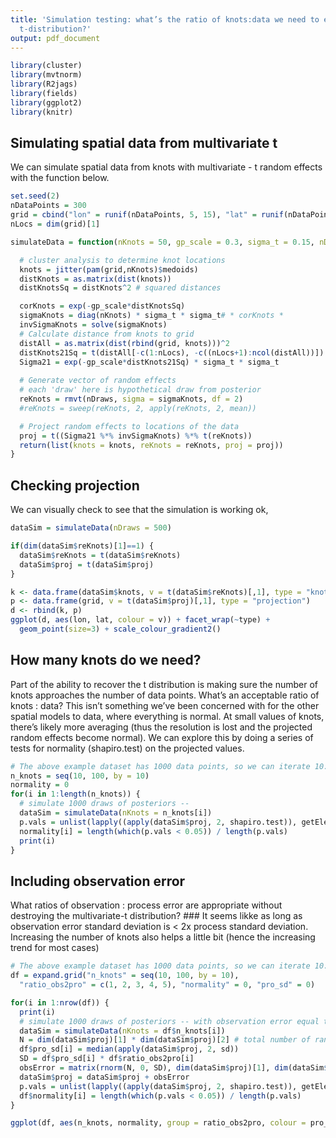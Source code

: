```yaml
---
title: 'Simulation testing: what’s the ratio of knots:data we need to estimate the
  t-distribution?'
output: pdf_document
---
```


```r
library(cluster)
library(mvtnorm)
library(R2jags)
library(fields)
library(ggplot2)
library(knitr)
```

## Simulating spatial data from multivariate t

We can simulate spatial data from knots with multivariate - t random effects with the function below. 

```r
set.seed(2)
nDataPoints = 300
grid = cbind("lon" = runif(nDataPoints, 5, 15), "lat" = runif(nDataPoints, 5, 15))
nLocs = dim(grid)[1]

simulateData = function(nKnots = 50, gp_scale = 0.3, sigma_t = 0.15, nDraws = 1000) {

  # cluster analysis to determine knot locations
  knots = jitter(pam(grid,nKnots)$medoids)
  distKnots = as.matrix(dist(knots))
  distKnotsSq = distKnots^2 # squared distances

  corKnots = exp(-gp_scale*distKnotsSq)
  sigmaKnots = diag(nKnots) * sigma_t * sigma_t# * corKnots * 
  invSigmaKnots = solve(sigmaKnots)
  # Calculate distance from knots to grid
  distAll = as.matrix(dist(rbind(grid, knots)))^2
  distKnots21Sq = t(distAll[-c(1:nLocs), -c((nLocs+1):ncol(distAll))])
  Sigma21 = exp(-gp_scale*distKnots21Sq) * sigma_t * sigma_t
  
  # Generate vector of random effects
  # each 'draw' here is hypothetical draw from posterior
  reKnots = rmvt(nDraws, sigma = sigmaKnots, df = 2)
  #reKnots = sweep(reKnots, 2, apply(reKnots, 2, mean))

  # Project random effects to locations of the data
  proj = t((Sigma21 %*% invSigmaKnots) %*% t(reKnots))
  return(list(knots = knots, reKnots = reKnots, proj = proj))
}
```

## Checking projection

We can visually check to see that the simulation is working ok,  
```r
dataSim = simulateData(nDraws = 500)

if(dim(dataSim$reKnots)[1]==1) {
  dataSim$reKnots = t(dataSim$reKnots)
  dataSim$proj = t(dataSim$proj)
}

k <- data.frame(dataSim$knots, v = t(dataSim$reKnots)[,1], type = "knots")
p <- data.frame(grid, v = t(dataSim$proj)[,1], type = "projection")
d <- rbind(k, p)
ggplot(d, aes(lon, lat, colour = v)) + facet_wrap(~type) +
  geom_point(size=3) + scale_colour_gradient2()
```

## How many knots do we need? 

Part of the ability to recover the t distribution is making sure the number of knots approaches the number of data points. What's an acceptable ratio of knots : data? This isn't something we've been concerned with for the other spatial models to data, where everything is normal. At small values of knots, there's likely more averaging (thus the resolution is lost and the projected random effects become normal). We can explore this by doing a series of tests for normality (shapiro.test) on the projected values. 

```r

# The above example dataset has 1000 data points, so we can iterate 10:100 knots
n_knots = seq(10, 100, by = 10)
normality = 0
for(i in 1:length(n_knots)) {
  # simulate 1000 draws of posteriors -- 
  dataSim = simulateData(nKnots = n_knots[i])
  p.vals = unlist(lapply((apply(dataSim$proj, 2, shapiro.test)), getElement, "p.value"))
  normality[i] = length(which(p.vals < 0.05)) / length(p.vals)
  print(i)
}

```

## Including observation error

What ratios of observation : process error are appropriate without destroying the multivariate-t distribution? 
### It seems likke as long as observation error standard deviation is < 2x process standard deviation. Increasing the number of knots also helps a little bit (hence the increasing trend for most cases)

```r

# The above example dataset has 1000 data points, so we can iterate 10:100 knots
df = expand.grid("n_knots" = seq(10, 100, by = 10), 
  "ratio_obs2pro" = c(1, 2, 3, 4, 5), "normality" = 0, "pro_sd" = 0)

for(i in 1:nrow(df)) { 
  print(i)
  # simulate 1000 draws of posteriors -- with observation error equal to process error
  dataSim = simulateData(nKnots = df$n_knots[i])
  N = dim(dataSim$proj)[1] * dim(dataSim$proj)[2] # total number of random numbers to gen.
  df$pro_sd[i] = median(apply(dataSim$proj, 2, sd))
  SD = df$pro_sd[i] * df$ratio_obs2pro[i]
  obsError = matrix(rnorm(N, 0, SD), dim(dataSim$proj)[1], dim(dataSim$proj)[2])
  dataSim$proj = dataSim$proj + obsError
  p.vals = unlist(lapply((apply(dataSim$proj, 2, shapiro.test)), getElement, "p.value"))
  df$normality[i] = length(which(p.vals < 0.05)) / length(p.vals)
}

ggplot(df, aes(n_knots, normality, group = ratio_obs2pro, colour = pro_sd)) + geom_line() + facet_wrap(~ ratio_obs2pro) + ylab("Percent shapiro tests rejecting normality")
```


